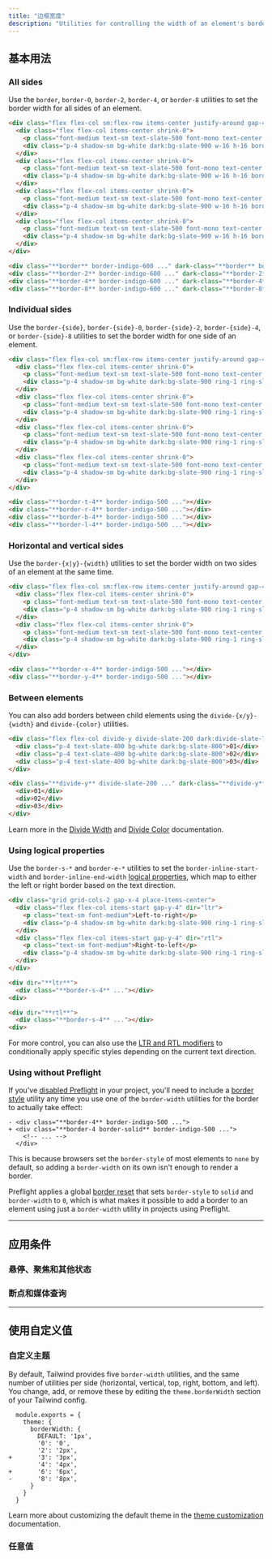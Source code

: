 ```yaml
---
title: "边框宽度"
description: "Utilities for controlling the width of an element's borders."
---
```




## 基本用法

### All sides

Use the `border`, `border-0`, `border-2`, `border-4`, or `border-8` utilities to set the border width for all sides of an element.

```html {{ example: true }}
<div class="flex flex-col sm:flex-row items-center justify-around gap-4 text-white text-sm text-center font-bold leading-6">
  <div class="flex flex-col items-center shrink-0">
    <p class="font-medium text-sm text-slate-500 font-mono text-center mb-3 dark:text-slate-400">border</p>
    <div class="p-4 shadow-sm bg-white dark:bg-slate-900 w-16 h-16 border-indigo-600 dark:border-sky-500 border"></div>
  </div>
  <div class="flex flex-col items-center shrink-0">
    <p class="font-medium text-sm text-slate-500 font-mono text-center mb-3 dark:text-slate-400">border-2</p>
    <div class="p-4 shadow-sm bg-white dark:bg-slate-900 w-16 h-16 border-indigo-600 dark:border-sky-500 border-2"></div>
  </div>
  <div class="flex flex-col items-center shrink-0">
    <p class="font-medium text-sm text-slate-500 font-mono text-center mb-3 dark:text-slate-400">border-4</p>
    <div class="p-4 shadow-sm bg-white dark:bg-slate-900 w-16 h-16 border-indigo-600 dark:border-sky-500 border-4"></div>
  </div>
  <div class="flex flex-col items-center shrink-0">
    <p class="font-medium text-sm text-slate-500 font-mono text-center mb-3 dark:text-slate-400">border-8</p>
    <div class="p-4 shadow-sm bg-white dark:bg-slate-900 w-16 h-16 border-indigo-600 dark:border-sky-500 border-8"></div>
  </div>
</div>
```

```html
<div class="**border** border-indigo-600 ..." dark-class="**border** border-sky-500"></div>
<div class="**border-2** border-indigo-600 ..." dark-class="**border-2** border-sky-500"></div>
<div class="**border-4** border-indigo-600 ..." dark-class="**border-4** border-sky-500"></div>
<div class="**border-8** border-indigo-600 ..." dark-class="**border-8** border-sky-500"></div>
```

### Individual sides

Use the `border-{side}`, `border-{side}-0`, `border-{side}-2`, `border-{side}-4`, or `border-{side}-8` utilities to set the border width for one side of an element.

```html {{ example: true }}
<div class="flex flex-col sm:flex-row items-center justify-around gap-4 text-white text-sm text-center font-bold leading-6">
  <div class="flex flex-col items-center shrink-0">
    <p class="font-medium text-sm text-slate-500 font-mono text-center mb-3 dark:text-slate-400">border-t-4</p>
    <div class="p-4 shadow-sm bg-white dark:bg-slate-900 ring-1 ring-slate-900/5 dark:ring-white/10 w-16 h-16 border-indigo-500 border-t-4"></div>
  </div>
  <div class="flex flex-col items-center shrink-0">
    <p class="font-medium text-sm text-slate-500 font-mono text-center mb-3 dark:text-slate-400">border-r-4</p>
    <div class="p-4 shadow-sm bg-white dark:bg-slate-900 ring-1 ring-slate-900/5 dark:ring-white/10 w-16 h-16 border-indigo-500 border-r-4"></div>
  </div>
  <div class="flex flex-col items-center shrink-0">
    <p class="font-medium text-sm text-slate-500 font-mono text-center mb-3 dark:text-slate-400">border-b-4</p>
    <div class="p-4 shadow-sm bg-white dark:bg-slate-900 ring-1 ring-slate-900/5 dark:ring-white/10 w-16 h-16 border-indigo-500 border-b-4"></div>
  </div>
  <div class="flex flex-col items-center shrink-0">
    <p class="font-medium text-sm text-slate-500 font-mono text-center mb-3 dark:text-slate-400">border-l-4</p>
    <div class="p-4 shadow-sm bg-white dark:bg-slate-900 ring-1 ring-slate-900/5 dark:ring-white/10 w-16 h-16 border-indigo-500 border-l-4"></div>
  </div>
</div>
```

```html
<div class="**border-t-4** border-indigo-500 ..."></div>
<div class="**border-r-4** border-indigo-500 ..."></div>
<div class="**border-b-4** border-indigo-500 ..."></div>
<div class="**border-l-4** border-indigo-500 ..."></div>
```

### Horizontal and vertical sides

Use the `border-{x|y}-{width}` utilities to set the border width on two sides of an element at the same time.

```html {{ example: true }}
<div class="flex flex-col sm:flex-row items-center justify-around gap-4 text-white text-sm text-center font-bold leading-6">
  <div class="flex flex-col items-center shrink-0">
    <p class="font-medium text-sm text-slate-500 font-mono text-center mb-3 dark:text-slate-400">border-x-4</p>
    <div class="p-4 shadow-sm bg-white dark:bg-slate-900 ring-1 ring-slate-900/5 dark:ring-white/10 w-16 h-16 border-indigo-500 border-x-4"></div>
  </div>
  <div class="flex flex-col items-center shrink-0">
    <p class="font-medium text-sm text-slate-500 font-mono text-center mb-3 dark:text-slate-400">border-y-4</p>
    <div class="p-4 shadow-sm bg-white dark:bg-slate-900 ring-1 ring-slate-900/5 dark:ring-white/10 w-16 h-16 border-indigo-500 border-y-4"></div>
  </div>
</div>
```

```html
<div class="**border-x-4** border-indigo-500 ..."></div>
<div class="**border-y-4** border-indigo-500 ..."></div>
```

### Between elements

You can also add borders between child elements using the `divide-{x/y}-{width}` and `divide-{color}` utilities.

```html {{ example: { p: 'none' } }}
<div class="flex flex-col divide-y divide-slate-200 dark:divide-slate-700 font-mono text-white text-sm text-center font-bold leading-6 shadow-lg overflow-hidden max-w-sm mx-auto">
  <div class="p-4 text-slate-400 bg-white dark:bg-slate-800">01</div>
  <div class="p-4 text-slate-400 bg-white dark:bg-slate-800">02</div>
  <div class="p-4 text-slate-400 bg-white dark:bg-slate-800">03</div>
</div>
```

```html
<div class="**divide-y** divide-slate-200 ..." dark-class="**divide-y** divide-slate-700 ...">
  <div>01</div>
  <div>02</div>
  <div>03</div>
</div>
```

Learn more in the [Divide Width](/docs/divide-width) and [Divide Color](/docs/divide-color) documentation.

### Using logical properties

Use the `border-s-*` and `border-e-*` utilities to set the `border-inline-start-width` and `border-inline-end-width` [logical properties](https://developer.mozilla.org/en-US/docs/Web/CSS/CSS_Logical_Properties/Basic_concepts), which map to either the left or right border based on the text direction.

```html {{ example: true }}
<div class="grid grid-cols-2 gap-x-4 place-items-center">
  <div class="flex flex-col items-start gap-y-4" dir="ltr">
    <p class="text-sm font-medium">Left-to-right</p>
    <div class="p-4 shadow-sm bg-white dark:bg-slate-900 ring-1 ring-slate-900/5 dark:ring-white/10 w-16 h-16 border-indigo-500 border-s-4"></div>
  </div>
  <div class="flex flex-col items-start gap-y-4" dir="rtl">
    <p class="text-sm font-medium">Right-to-left</p>
    <div class="p-4 shadow-sm bg-white dark:bg-slate-900 ring-1 ring-slate-900/5 dark:ring-white/10 w-16 h-16 border-indigo-500 border-s-4"></div>
  </div>
</div>
```

```html
<div dir="**ltr**">
  <div class="**border-s-4** ..."></div>
<div>

<div dir="**rtl**">
  <div class="**border-s-4** ..."></div>
<div>
```

For more control, you can also use the [LTR and RTL modifiers](/docs/hover-focus-and-other-states#rtl-support) to conditionally apply specific styles depending on the current text direction.

### Using without Preflight

If you've [disabled Preflight](/docs/preflight#disabling-preflight) in your project, you'll need to include a [border style](/docs/border-style) utility any time you use one of the `border-width` utilities for the border to actually take effect:

```diff-html
- <div class="**border-4** border-indigo-500 ...">
+ <div class="**border-4 border-solid** border-indigo-500 ...">
    <!-- ... -->
  </div>
```

This is because browsers set the `border-style` of most elements to `none` by default, so adding a `border-width` on its own isn't enough to render a border.

Preflight applies a global [border reset](/docs/preflight#border-styles-are-reset-globally) that sets `border-style` to `solid` and `border-width` to `0`, which is what makes it possible to add a border to an element using just a `border-width` utility in projects using Preflight.

---

## <Heading ignore>应用条件</Heading>

### <Heading ignore>悬停、聚焦和其他状态</Heading>

<HoverFocusAndOtherStates defaultClass="border-2" featuredClass="border-t-4" />

### <Heading ignore>断点和媒体查询</Heading>

<BreakpointsAndMediaQueries defaultClass="border-2" featuredClass="border-t-4" />

---

## 使用自定义值

### 自定义主题

By default, Tailwind provides five `border-width` utilities, and the same number of utilities per side (horizontal, vertical, top, right, bottom, and left). You change, add, or remove these by editing the `theme.borderWidth` section of your Tailwind config.

```diff-js {{ filename: 'tailwind.config.js' }}
  module.exports = {
    theme: {
      borderWidth: {
        DEFAULT: '1px',
        '0': '0',
        '2': '2px',
+       '3': '3px',
        '4': '4px',
+       '6': '6px',
-       '8': '8px',
      }
    }
  }
```

Learn more about customizing the default theme in the [theme customization](/docs/theme#customizing-the-default-theme) documentation.

### 任意值

<ArbitraryValues property="border-{side}-{width}" featuredClass="border-t-[3px]" />
